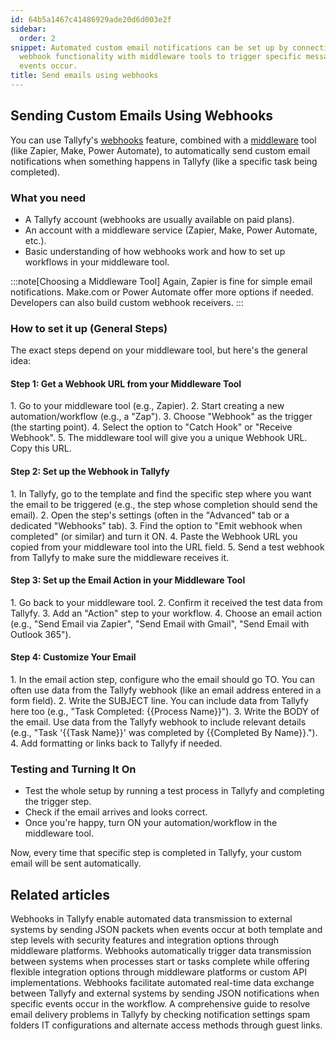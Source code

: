 ```yaml
---
id: 64b5a1467c41486929ade20d6d003e2f
sidebar:
  order: 2
snippet: Automated custom email notifications can be set up by connecting Tallyfy's
  webhook functionality with middleware tools to trigger specific messages when workflow
  events occur.
title: Send emails using webhooks
---
```



## Sending Custom Emails Using Webhooks

You can use Tallyfy's [webhooks](/products/pro/integrations/webhooks/) feature, combined with a [middleware](/products/pro/integrations/middleware/) tool (like Zapier, Make, Power Automate), to automatically send custom email notifications when something happens in Tallyfy (like a specific task being completed).

### What you need

- A Tallyfy account (webhooks are usually available on paid plans).
- An account with a middleware service (Zapier, Make, Power Automate, etc.).
- Basic understanding of how webhooks work and how to set up workflows in your middleware tool.

:::note[Choosing a Middleware Tool]
Again, Zapier is fine for simple email notifications. Make.com or Power Automate offer more options if needed. Developers can also build custom webhook receivers.
:::

### How to set it up (General Steps)

The exact steps depend on your middleware tool, but here's the general idea:

#### Step 1: Get a Webhook URL from your Middleware Tool

<Steps>
1. Go to your middleware tool (e.g., Zapier).
2. Start creating a new automation/workflow (e.g., a "Zap").
3. Choose "Webhook" as the trigger (the starting point).
4. Select the option to "Catch Hook" or "Receive Webhook".
5. The middleware tool will give you a unique Webhook URL. Copy this URL.
</Steps>

#### Step 2: Set up the Webhook in Tallyfy

<Steps>
1. In Tallyfy, go to the template and find the specific step where you want the email to be triggered (e.g., the step whose completion should send the email).
2. Open the step's settings (often in the "Advanced" tab or a dedicated "Webhooks" tab).
3. Find the option to "Emit webhook when completed" (or similar) and turn it ON.
4. Paste the Webhook URL you copied from your middleware tool into the URL field.
5. Send a test webhook from Tallyfy to make sure the middleware receives it.
</Steps>

#### Step 3: Set up the Email Action in your Middleware Tool

<Steps>
1. Go back to your middleware tool.
2. Confirm it received the test data from Tallyfy.
3. Add an "Action" step to your workflow.
4. Choose an email action (e.g., "Send Email via Zapier", "Send Email with Gmail", "Send Email with Outlook 365").
</Steps>

#### Step 4: Customize Your Email

<Steps>
1. In the email action step, configure who the email should go TO. You can often use data from the Tallyfy webhook (like an email address entered in a form field).
2. Write the SUBJECT line. You can include data from Tallyfy here too (e.g., "Task Completed: {{Process Name}}").
3. Write the BODY of the email. Use data from the Tallyfy webhook to include relevant details (e.g., "Task '{{Task Name}}' was completed by {{Completed By Name}}.").
4. Add formatting or links back to Tallyfy if needed.
</Steps>

### Testing and Turning It On

- Test the whole setup by running a test process in Tallyfy and completing the trigger step.
- Check if the email arrives and looks correct.
- Once you're happy, turn ON your automation/workflow in the middleware tool.

Now, every time that specific step is completed in Tallyfy, your custom email will be sent automatically.


## Related articles
<CardGrid>
<LinkTitleCard header="<b>Webhooks > Details about webhooks</b>" href="/products/pro/integrations/webhooks/how-to-set-up-webhooks-in-tallyfy/" > Webhooks in Tallyfy enable automated data transmission to external systems by sending JSON packets when events occur at both template and step levels with security features and integration options through middleware platforms. </LinkTitleCard>
<LinkTitleCard header="<b>Webhooks > Webhook scenarios</b>" href="/products/pro/integrations/webhooks/how-can-i-use-tallyfys-webhooks-feature/" > Webhooks automatically trigger data transmission between systems when processes start or tasks complete while offering flexible integration options through middleware platforms or custom API implementations. </LinkTitleCard>
<LinkTitleCard header="<b>Integrations > Webhooks</b>" href="/products/pro/integrations/webhooks/" > Webhooks facilitate automated real-time data exchange between Tallyfy and external systems by sending JSON notifications when specific events occur in the workflow. </LinkTitleCard>
<LinkTitleCard header="<b>Support > Not receiving emails from Tallyfy</b>" href="/products/pro/miscellaneous/support/not-receiving-emails-from-tallyfy-how-to-troubleshoot/" > A comprehensive guide to resolve email delivery problems in Tallyfy by checking notification settings spam folders IT configurations and alternate access methods through guest links. </LinkTitleCard>
</CardGrid>